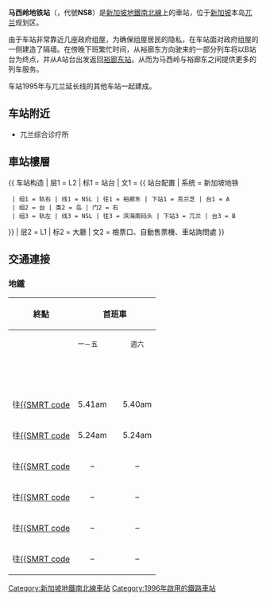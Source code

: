 {{noteTA
|G1=Railway}}
{{Infobox station
 | name={{SMRT code|NS|8}}<br />馬西嶺<br />Marsiling<br />மார்சிலிங்<br />Marsiling
 | type=[[地鐵站|地鐵站]]
 | linecolour={{新加坡地铁颜色|南北线|yes}}
 | image=MarsilingMRT.JPG
 | image_size=300px
 | image_caption=馬西嶺地鐵站一列出發列車{{更新|1=圖片|time=2020-03-06T08:23:44+00:00}}
 | address={{SIN}}兀蘭3道71號
 | coordinates={{Coord|1|25|57.49|N|103|46|27.42|E|type:railwaystation_region:SG}}
 | line=[[新加坡地鐵南北線|南北線]]
 | other=巴士、德士
 | structure=架空
 | platform=島式
 | depth=
 | levels=2層
 | tracks=2條
 | parking=
 | bicycle=
 | baggage_check=
 | passengers=
 | pass_year=
 | pass_percent=
 | pass_system=
 | opened=1996年2月10日
 | closed=
 | rebuilt=
 | electrified=
 | ADA=有
 | code={{SMRT code|NS|8}}
 | owned=[[陸路交通管理局|陸路交通管理局]]
 | operator=[[SMRT地鐵|SMRT地鐵]]（[[SMRT集團|SMRT集團]]）
 | zone=
 | former=兀蘭西
 | adjacent={{Adjacent stations|system=新加坡地铁|line=NSL|left=克兰芝|right=兀兰|note-left=NS7|note-mid={{新加坡地鐵車站編號|NS|8}}|note-right=NS9}}
 | mpassengers=
 | map_locator={{Superimpose| base = MRT map NS.svg
 | base_width = 300px
 | base_caption = 南北線
 | float = Red Dot.svg
 | float_width = 5px
 | float_caption = 馬西嶺地鐵站
 | x = 102
 | y = 26
}}}}

'''马西岭地铁站'''（{{lang-en|Marsiling MRT Station}}，代號'''NS8'''）是[[新加坡地鐵南北線|新加坡地鐵南北線]]上的車站，位于[[新加坡|新加坡]]本岛[[兀兰|兀兰]]规划区。

由于车站非常靠近几座政府组屋，为确保组屋居民的隐私，在车站面对政府组屋的一侧建造了隔墙。在傍晚下班繁忙时间，从裕廊东方向驶来的一部分列车将以B站台为终点，并从A站台出发返回[[裕廊东地铁站|裕廊东站]]。从而为马西岭与裕廊东之间提供更多的列车服务。 

车站1995年与兀兰延长线的其他车站一起建成。

== 车站附近 ==

*兀兰综合诊疗所
 
== 車站樓層 ==
{{ 车站构造
| 层1 = L2 | 标1 = 站台
| 文1 = {{ 站台配置 | 系统 = 新加坡地铁
  | 组1 = 轨右 | 线1 = NSL | 往1 = 裕廊东 | 下站1 = 克兰芝 | 台1 = A
  | 组2 = 台 | 类2 = 岛 | 门2 = 右
  | 组3 = 轨左 | 线3 = NSL | 往3 = 滨海南码头 | 下站3 = 兀兰 | 台3 = B
}}
| 层2 = L1 | 标2 = 大廳
| 文2 = 檢票口、自動售票機、車站詢問處
}}

== 交通連接 ==
=== 地鐵 ===
{| style="text-align:centre; font-size:95%; border:1px solid black"
|-
! 終點 !! colspan="5" | 首班車 !! !! 末班車
|-
| || <small>一－五</small> || ||style="text-align:center" | <small>週六</small> || ||style="text-align:center" | <small>星期日及<br />公定假日</small> || || style="text-align:center" | <small>每日</small>
|-
! colspan="9" style="background-color:#{{SMRT color|North South}};color:white; height:25px" | 南北線
|-
| 往[[裕廊東地鐵站|{{SMRT code]] || style="text-align:center" | 5.41am || || style="text-align:center" | 5.40am || || style="text-align:center" | 6.04am || || style="text-align:center" | 12.38am
|-
| 往[[濱海南碼頭地鐵站|{{SMRT code]] || style="text-align:center" | 5.24am || || style="text-align:center" | 5.24am || || style="text-align:center" | 5.41am || || style="text-align:center" | 11.09pm
|-
| 往[[濱海灣地鐵站|{{SMRT code]] || style="text-align:center" | – || || style="text-align:center" | – || || style="text-align:center" | – || || style="text-align:center" | 11.12pm
|-
| 往[[大巴窯地鐵站|{{SMRT code]] || style="text-align:center" | – || || style="text-align:center" | – || || style="text-align:center" | – || || style="text-align:center" | 11.48pm
|-
| 往[[宏茂橋地鐵站|{{SMRT code]] || style="text-align:center" | – || || style="text-align:center" | – || || style="text-align:center" | – || || style="text-align:center" | 12.37am
|-
| 往[[克蘭芝地鐵站|{{SMRT code]] || style="text-align:center" | – || || style="text-align:center" | – || || style="text-align:center" | – || || style="text-align:center" | 12.55am
|}

{{新加坡地鐵南北線}}

[[Category:新加坡地鐵南北線車站|Category:新加坡地鐵南北線車站]]
[[Category:1996年啟用的鐵路車站|Category:1996年啟用的鐵路車站]]